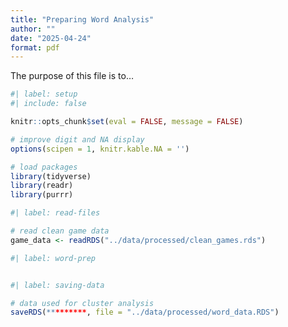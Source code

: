 ```yaml
---
title: "Preparing Word Analysis"
author: ""
date: "2025-04-24"
format: pdf
---
```


The purpose of this file is to...

```r
#| label: setup
#| include: false

knitr::opts_chunk$set(eval = FALSE, message = FALSE)

# improve digit and NA display 
options(scipen = 1, knitr.kable.NA = '')

# load packages
library(tidyverse)
library(readr)
library(purrr)
```

```r
#| label: read-files

# read clean game data 
game_data <- readRDS("../data/processed/clean_games.rds")

```

```r
#| label: word-prep



```


```r
#| label: saving-data

# data used for cluster analysis
saveRDS(*********, file = "../data/processed/word_data.RDS")

```



